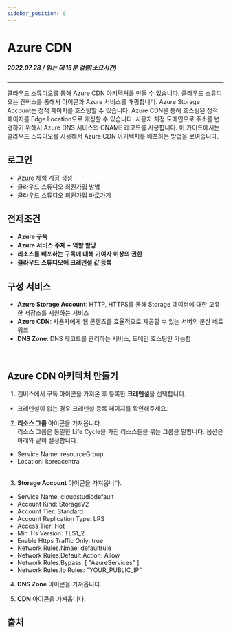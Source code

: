 ```yaml
---
sidebar_position: 0
---
```



# Azure CDN
##### 2022.07.28 / 읽는 데 15분 걸림(소요시간)

*****
클라우드 스튜디오를 통해 Azure CDN 아키텍처를 만들 수 있습니다. 클라우드 스튜디오는 캔버스를 통해서 아이콘과 Azure 서비스를 매핑합니다.
Azure Storage Account는 정적 페이지를 호스팅할 수 있습니다.
Azure CDN을 통해 호스팅된 정적 페이지를 Edge Location으로 캐싱할 수 있습니다.
사용자 지정 도메인으로 주소를 변경하기 위해서 Azure DNS 서비스의 CNAME 레코드를 사용합니다.
이 가이드에서는 클라우드 스튜디오를 사용해서 Azure CDN 아키텍처를 배포하는 방법을 보여줍니다.

## 로그인
- [Azure 체험 계정 생성](https://azure.microsoft.com/ko-kr/free/)
- <Link to="/docs/start/sign-in">클라우드 스튜디오 회원가입 방법</Link>
- [클라우드 스튜디오 회원가입 바로가기](https://cloudstudio.cloudraw.kr/signup)

## 전제조건
- **Azure 구독**
- **Azure 서비스 주체 + 역할 할당**
- **리소스를 배포하는 구독에 대해 기여자 이상의 권한**
- **클라우드 스튜디오에 크레덴셜 값 등록**

## 구성 서비스
- **Azure Storage Account**: HTTP, HTTPS를 통해 Storage 데이터에 대한 고유한 저장소를 지원하는 서비스
- **Azure CDN**: 사용자에게 웹 콘텐츠를 효율적으로 제공할 수 있는 서버의 분산 네트워크
- **DNS Zone**: DNS 레코드를 관리하는 서비스, 도메인 호스팅만 가능함
<br/>

## Azure CDN 아키텍처 만들기
1. 캔버스에서 구독 아이콘을 가져온 후 등록한 **크레덴셜**을 선택합니다.
- 크레덴셜이 없는 경우 크레덴셜 등록 페이지를 확인해주세요.

2. **리소스 그룹** 아이콘을 가져옵니다.<br/>
리소스 그룹은 동일한 Life Cycle을 가진 리소스들을 묶는 그룹을 말합니다.
옵션은 아래와 같이 설정합니다.
- Service Name: resourceGroup
- Location: koreacentral<br/><br/>

3. **Storage Account** 아이콘을 가져옵니다.<br/>
- Service Name: cloudstudiodefault
- Account Kind: StorageV2
- Account Tier: Standard
- Account Replication Type: LRS
- Access Tier: Hot 
- Min Tls Version: TLS1_2
- Enable Https Traffic Only: true
- Network Rules.Nmae: defaultrule
- Network Rules.Default Action: Allow
- Network Rules.Bypass: [ "AzureServices" ]
- Network Rules.Ip Rules: "YOUR_PUBLIC_IP"

4. **DNS Zone** 아이콘을 가져옵니다.<br/>

5. **CDN** 아이콘을 가져옵니다.<br/>


## 출처


